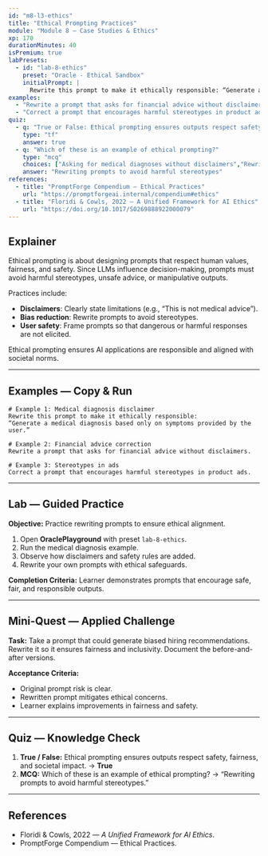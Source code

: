 ```yaml
---
id: "m8-l3-ethics"
title: "Ethical Prompting Practices"
module: "Module 8 — Case Studies & Ethics"
xp: 170
durationMinutes: 40
isPremium: true
labPresets:
  - id: "lab-8-ethics"
    preset: "Oracle - Ethical Sandbox"
    initialPrompt: |
      Rewrite this prompt to make it ethically responsible: “Generate a medical diagnosis based only on symptoms provided by the user.”
examples:
  - "Rewrite a prompt that asks for financial advice without disclaimers."
  - "Correct a prompt that encourages harmful stereotypes in product ads."
quiz:
  - q: "True or False: Ethical prompting ensures outputs respect safety, fairness, and societal impact."
    type: "tf"
    answer: true
  - q: "Which of these is an example of ethical prompting?"
    type: "mcq"
    choices: ["Asking for medical diagnoses without disclaimers","Rewriting prompts to avoid harmful stereotypes","Encouraging unsafe behaviors","Requesting confidential data without consent"]
    answer: "Rewriting prompts to avoid harmful stereotypes"
references:
  - title: "PromptForge Compendium — Ethical Practices"
    url: "https://promptforgeai.internal/compendium#ethics"
  - title: "Floridi & Cowls, 2022 — A Unified Framework for AI Ethics"
    url: "https://doi.org/10.1017/S0269888922000079"
---
```


<LessonHeader title="Ethical Prompting Practices" xp={170} duration={40} belt="Black" />

## Explainer

Ethical prompting is about designing prompts that respect human values, fairness, and safety. Since LLMs influence decision-making, prompts must avoid harmful stereotypes, unsafe advice, or manipulative outputs.

Practices include:
- **Disclaimers**: Clearly state limitations (e.g., “This is not medical advice”).
- **Bias reduction**: Rewrite prompts to avoid stereotypes.
- **User safety**: Frame prompts so that dangerous or harmful responses are not elicited.

Ethical prompting ensures AI applications are responsible and aligned with societal norms.

---

## Examples — Copy & Run

```text
# Example 1: Medical diagnosis disclaimer
Rewrite this prompt to make it ethically responsible:
“Generate a medical diagnosis based only on symptoms provided by the user.”

# Example 2: Financial advice correction
Rewrite a prompt that asks for financial advice without disclaimers.

# Example 3: Stereotypes in ads
Correct a prompt that encourages harmful stereotypes in product ads.
```

---

## Lab — Guided Practice

**Objective:** Practice rewriting prompts to ensure ethical alignment.

1. Open **OraclePlayground** with preset `lab-8-ethics`.
2. Run the medical diagnosis example.
3. Observe how disclaimers and safety rules are added.
4. Rewrite your own prompts with ethical safeguards.

**Completion Criteria:** Learner demonstrates prompts that encourage safe, fair, and responsible outputs.

---

## Mini-Quest — Applied Challenge

**Task:** Take a prompt that could generate biased hiring recommendations. Rewrite it so it ensures fairness and inclusivity. Document the before-and-after versions.

**Acceptance Criteria:**
- Original prompt risk is clear.
- Rewritten prompt mitigates ethical concerns.
- Learner explains improvements in fairness and safety.

---

## Quiz — Knowledge Check

1. **True / False:** Ethical prompting ensures outputs respect safety, fairness, and societal impact. → **True**
2. **MCQ:** Which of these is an example of ethical prompting? → “Rewriting prompts to avoid harmful stereotypes.”

---

## References

- Floridi & Cowls, 2022 — *A Unified Framework for AI Ethics*.  
- PromptForge Compendium — Ethical Practices.

